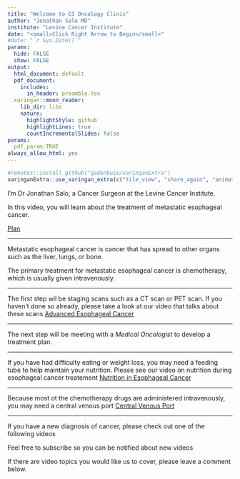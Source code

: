 ```yaml
---
title: "Welcome to GI Oncology Clinic"
author: "Jonathan Salo MD"
institute: "Levine Cancer Institute"
date: "<small>Click Right Arrow to Begin</small>"
#date: "`r Sys.Date()`"
params:
  hide: FALSE
  show: FALSE
output:
  html_document: default
  pdf_document:
    includes:
      in_header: preamble.tex
  xaringan::moon_reader:
    lib_dir: libs
    nature:
      highlightStyle: github
      highlightLines: true
      countIncrementalSlides: false
params: 
  pdf_param:TRUE
always_allow_html: yes     
---
```

<style type="text/css">
.remark-slide-content {
    font-size: 32px;
    padding: 1em 4em 1em 4em;
    line-height: 1.6;
}
</style>
```r
#remotes::install_github("gadenbuie/xaringanExtra")
xaringanExtra::use_xaringan_extra(c("tile_view", "share_again", "animate_css", "tachyons"))
```

<!--- P10000266--->
<!--- Intro_02--->
I'm Dr Jonathan Salo, a  Cancer Surgeon at the Levine Cancer Institute.

In this video, you will learn about the treatment of metastatic esophageal cancer.

[Plan](00-Esophagus_Plan.pdf)

---

Metastatic esophageal cancer is cancer that has spread to other organs such as the liver, lungs, or bone.


The primary treatment for metastatic esophageal cancer is chemotherapy, which is usually given intravenously.

---

The first step wil be staging scans such as a CT scan or PET scan.  If you haven't done so already, please take a look at our video that talks about these scans [Advanced Esophageal Cancer](08-Eso_Advanced.html)

---

The next step will be meeting with a *Medical Oncologist* to develop a treatment plan.

---

If you have had difficulty eating or weight loss, you may need a feeding tube to help maintain your nutrition.  Please see our video on nutrition during esophageal cancer treatement [Nutrition in Esophageal Cancer](22-NutritionEsoCa.html)

---

Because most ot the chemotherapy drugs are administered intravenously, you may need a central venous port [Central Venous Port](26-Port.html)


---



If you have a new diagnosis of cancer, please check out one of the following videos

Feel free to subscribe so you can be notified about new videos

If there are video topics you would like us to cover, please leave a comment below.